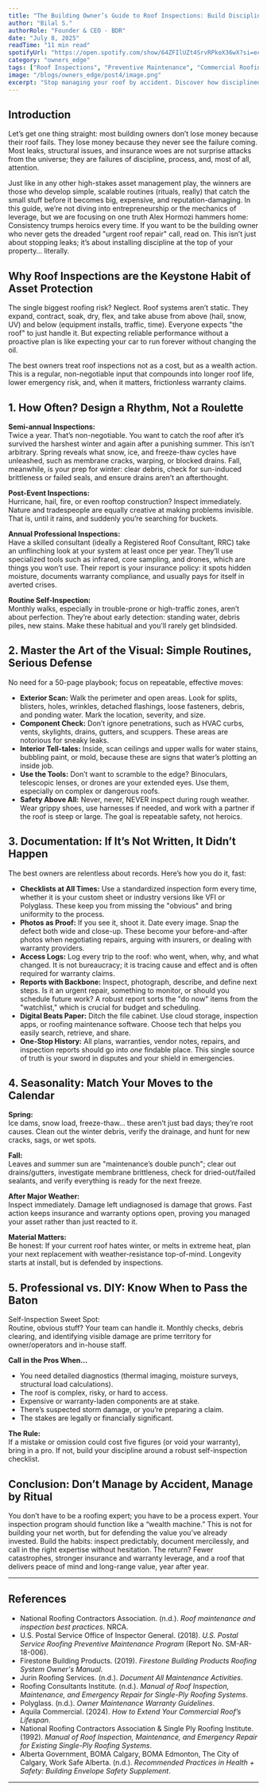 ```yaml
---
title: "The Building Owner’s Guide to Roof Inspections: Build Discipline, Not Disaster"
author: "Bilal S."
authorRole: "Founder & CEO - BDR"
date: "July 8, 2025"
readTime: "11 min read"
spotifyUrl: "https://open.spotify.com/show/64ZFIlUZt4SrvRPkeX36wX?si=ec74a20bcca44ac5"
category: "owners_edge"
tags: ["Roof Inspections", "Preventive Maintenance", "Commercial Roofing", "Asset Management"]
image: "/blogs/owners_edge/post4/image.png"
excerpt: "Stop managing your roof by accident. Discover how disciplined, routine inspections protect your building, boost ROI, and turn you into the kind of owner who never gets blindsided by leaks, claims, or costly emergencies."
---
```


## Introduction

Let’s get one thing straight: most building owners don’t lose money because their roof fails. They lose money because they never see the failure coming. Most leaks, structural issues, and insurance woes are not surprise attacks from the universe; they are failures of discipline, process, and, most of all, attention.

Just like in any other high-stakes asset management play, the winners are those who develop simple, scalable routines (rituals, really) that catch the small stuff before it becomes big, expensive, and reputation-damaging. In this guide, we’re not diving into entrepreneurship or the mechanics of leverage, but we are focusing on one truth Alex Hormozi hammers home: Consistency trumps heroics every time. If you want to be the building owner who never gets the dreaded "urgent roof repair" call, read on. This isn’t just about stopping leaks; it’s about installing discipline at the top of your property… literally.

## Why Roof Inspections are the Keystone Habit of Asset Protection

The single biggest roofing risk? Neglect.
Roof systems aren’t static. They expand, contract, soak, dry, flex, and take abuse from above (hail, snow, UV) and below (equipment installs, traffic, time). Everyone expects "the roof" to just handle it. But expecting reliable performance without a proactive plan is like expecting your car to run forever without changing the oil.

The best owners treat roof inspections not as a cost, but as a wealth action. This is a regular, non-negotiable input that compounds into longer roof life, lower emergency risk, and, when it matters, frictionless warranty claims.

## 1. How Often? Design a Rhythm, Not a Roulette

**Semi-annual Inspections:**  
Twice a year. That’s non-negotiable. You want to catch the roof after it’s survived the harshest winter and again after a punishing summer. This isn’t arbitrary. Spring reveals what snow, ice, and freeze-thaw cycles have unleashed, such as membrane cracks, warping, or blocked drains. Fall, meanwhile, is your prep for winter: clear debris, check for sun-induced brittleness or failed seals, and ensure drains aren’t an afterthought.

**Post-Event Inspections:**  
Hurricane, hail, fire, or even rooftop construction? Inspect immediately. Nature and tradespeople are equally creative at making problems invisible. That is, until it rains, and suddenly you’re searching for buckets.

**Annual Professional Inspections:**  
Have a skilled consultant (ideally a Registered Roof Consultant, RRC) take an unflinching look at your system at least once per year. They’ll use specialized tools such as infrared, core sampling, and drones, which are things you won’t use. Their report is your insurance policy: it spots hidden moisture, documents warranty compliance, and usually pays for itself in averted crises.

**Routine Self-Inspection:**  
Monthly walks, especially in trouble-prone or high-traffic zones, aren’t about perfection. They’re about early detection: standing water, debris piles, new stains. Make these habitual and you'll rarely get blindsided.

## 2. Master the Art of the Visual: Simple Routines, Serious Defense

No need for a 50-page playbook; focus on repeatable, effective moves:

- **Exterior Scan:** Walk the perimeter and open areas. Look for splits, blisters, holes, wrinkles, detached flashings, loose fasteners, debris, and ponding water. Mark the location, severity, and size.
- **Component Check:** Don’t ignore penetrations, such as HVAC curbs, vents, skylights, drains, gutters, and scuppers. These areas are notorious for sneaky leaks.
- **Interior Tell-tales:** Inside, scan ceilings and upper walls for water stains, bubbling paint, or mold, because these are signs that water’s plotting an inside job.
- **Use the Tools:** Don’t want to scramble to the edge? Binoculars, telescopic lenses, or drones are your extended eyes. Use them, especially on complex or dangerous roofs.
- **Safety Above All:** Never, never, NEVER inspect during rough weather. Wear grippy shoes, use harnesses if needed, and work with a partner if the roof is steep or large. The goal is repeatable safety, not heroics.

## 3. Documentation: If It’s Not Written, It Didn’t Happen

The best owners are relentless about records. Here’s how you do it, fast:

- **Checklists at All Times:** Use a standardized inspection form every time, whether it is your custom sheet or industry versions like VFI or Polyglass. These keep you from missing the "obvious" and bring uniformity to the process.
- **Photos as Proof:** If you see it, shoot it. Date every image. Snap the defect both wide and close-up. These become your before-and-after photos when negotiating repairs, arguing with insurers, or dealing with warranty providers.
- **Access Logs:** Log every trip to the roof: who went, when, why, and what changed. It is not bureaucracy; it is tracing cause and effect and is often required for warranty claims.
- **Reports with Backbone:** Inspect, photograph, describe, and define next steps. Is it an urgent repair, something to monitor, or should you schedule future work? A robust report sorts the "do now" items from the "watchlist," which is crucial for budget and scheduling.
- **Digital Beats Paper:** Ditch the file cabinet. Use cloud storage, inspection apps, or roofing maintenance software. Choose tech that helps you easily search, retrieve, and share.
- **One-Stop History:** All plans, warranties, vendor notes, repairs, and inspection reports should go into *one* findable place. This single source of truth is your sword in disputes and your shield in emergencies.

## 4. Seasonality: Match Your Moves to the Calendar

**Spring:**  
Ice dams, snow load, freeze-thaw… these aren’t just bad days; they’re root causes. Clean out the winter debris, verify the drainage, and hunt for new cracks, sags, or wet spots.

**Fall:**  
Leaves and summer sun are "maintenance’s double punch"; clear out drains/gutters, investigate membrane brittleness, check for dried-out/failed sealants, and verify everything is ready for the next freeze.

**After Major Weather:**  
Inspect immediately. Damage left undiagnosed is damage that grows. Fast action keeps insurance and warranty options open, proving you managed your asset rather than just reacted to it.

**Material Matters:**  
Be honest: If your current roof hates winter, or melts in extreme heat, plan your next replacement with weather-resistance top-of-mind. Longevity starts at install, but is defended by inspections.

## 5. Professional vs. DIY: Know When to Pass the Baton

Self-Inspection Sweet Spot:  
Routine, obvious stuff? Your team can handle it. Monthly checks, debris clearing, and identifying visible damage are prime territory for owner/operators and in-house staff.

**Call in the Pros When…**
- You need detailed diagnostics (thermal imaging, moisture surveys, structural load calculations).
- The roof is complex, risky, or hard to access.
- Expensive or warranty-laden components are at stake.
- There’s suspected storm damage, or you’re preparing a claim.
- The stakes are legally or financially significant.

**The Rule:**  
If a mistake or omission could cost five figures (or void your warranty), bring in a pro. If not, build your discipline around a robust self-inspection checklist.

## Conclusion: Don’t Manage by Accident, Manage by Ritual

You don’t have to be a roofing expert; you have to be a process expert. Your inspection program should function like a “wealth machine.” This is not for building your net worth, but for defending the value you’ve already invested. Build the habits: inspect predictably, document mercilessly, and call in the right expertise without hesitation. The return? Fewer catastrophes, stronger insurance and warranty leverage, and a roof that delivers peace of mind and long-range value, year after year.

---



## References

- National Roofing Contractors Association. (n.d.). *Roof maintenance and inspection best practices*. NRCA.
- U.S. Postal Service Office of Inspector General. (2018). *U.S. Postal Service Roofing Preventive Maintenance Program* (Report No. SM-AR-18-006).
- Firestone Building Products. (2019). *Firestone Building Products Roofing System Owner's Manual*.
- Jurin Roofing Services. (n.d.). *Document All Maintenance Activities*.
- Roofing Consultants Institute. (n.d.). *Manual of Roof Inspection, Maintenance, and Emergency Repair for Single-Ply Roofing Systems*.
- Polyglass. (n.d.). *Owner Maintenance Warranty Guidelines*.
- Aquila Commercial. (2024). *How to Extend Your Commercial Roof’s Lifespan*.
- National Roofing Contractors Association & Single Ply Roofing Institute. (1992). *Manual of Roof Inspection, Maintenance, and Emergency Repair for Existing Single-Ply Roofing Systems*.
- Alberta Government, BOMA Calgary, BOMA Edmonton, The City of Calgary, Work Safe Alberta. (n.d.). *Recommended Practices in Health + Safety: Building Envelope Safety Supplement*.

---
